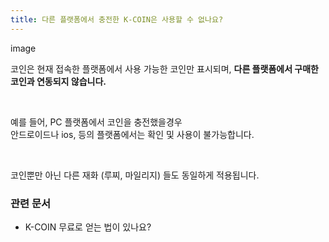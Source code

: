 ```yaml
---
title: 다른 플랫폼에서 충전한 K-COIN은 사용할 수 없나요?
---
```


image

코인은 현재 접속한 플랫폼에서 사용 가능한 코인만 표시되며,
**다른 플랫폼에서 구매한 코인과 연동되지 않습니다.**

<br/>

예를 들어, PC 플랫폼에서 코인을 충전했을경우 <br/>
안드로이드나 ios, 등의 플랫폼에서는 확인 및 사용이 불가능합니다.

<br/>

코인뿐만 아닌 다른 재화 (루찌, 마일리지) 들도 동일하게 적용됩니다.

### 관련 문서

- <Link href="/docs/faq/goods/get_coin_for_free" type="component">K-COIN 무료로 얻는 법이 있나요?</Link>
